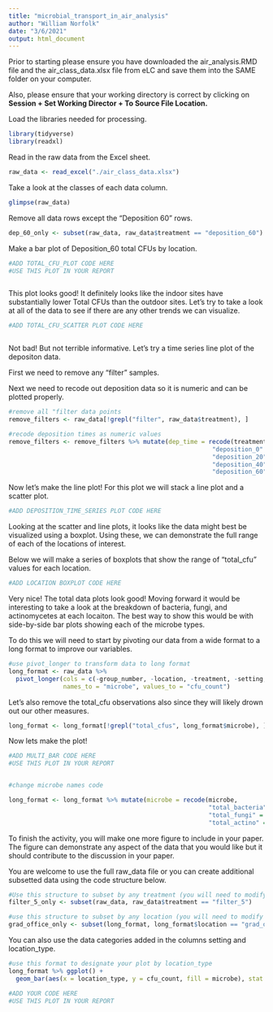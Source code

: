 ---
title: "microbial_transport_in_air_analysis"
author: "William Norfolk"
date: "3/6/2021"
output: html_document
---


Prior to starting please ensure you have downloaded the air_analysis.RMD file and the air_class_data.xlsx file from eLC and save them into the SAME folder on your computer. 

Also, please ensure that your working directory is correct by clicking on **Session + Set Working Director + To Source File Location.**

Load the libraries needed for processing.

```{r}
library(tidyverse)
library(readxl)
```

Read in the raw data from the Excel sheet.
```{r}
raw_data <- read_excel("./air_class_data.xlsx")
```

Take a look at the classes of each data column.
```{r}
glimpse(raw_data)
```

Remove all data rows except the "Deposition 60" rows.
```{r}
dep_60_only <- subset(raw_data, raw_data$treatment == "deposition_60")
```


Make a bar plot of Deposition_60 total CFUs by location.


```{r}
#ADD TOTAL_CFU_PLOT CODE HERE
#USE THIS PLOT IN YOUR REPORT



```



This plot looks good! It definitely looks like the indoor sites have substantially lower Total CFUs than the outdoor sites. Let's try to take a look at all of the data to see if there are any other trends we can visualize.


```{r}
#ADD TOTAL_CFU_SCATTER PLOT CODE HERE



```


Not bad! But not terrible informative. Let's try a time series line plot of the depositon data.

First we need to remove any "filter" samples.

Next we need to recode out deposition data so it is numeric and can be plotted properly.

```{r}
#remove all "filter data points
remove_filters <- raw_data[!grepl("filter", raw_data$treatment), ]

#recode deposition times as numeric values
remove_filters <- remove_filters %>% mutate(dep_time = recode(treatment,
                                                        "deposition_0" = 0,
                                                        "deposition_20" = 20,
                                                        "deposition_40" = 40,
                                                        "deposition_60" = 60))

```

Now let's make the line plot! For this plot we will stack a line plot and a scatter plot.


```{r}
#ADD DEPOSITION_TIME_SERIES PLOT CODE HERE


```


Looking at the scatter and line plots, it looks like the data might best be visualized using a boxplot. Using these, we can demonstrate the full range of each of the locations of interest. 

Below we will make a series of boxplots that show the range of "total_cfu" values for each location.


```{r}
#ADD LOCATION BOXPLOT CODE HERE


```


Very nice! The total data plots look good! Moving forward it would be interesting to take a look at the breakdown of bacteria, fungi, and actinomycetes at each locaiton. The best way to show this would be with side-by-side bar plots showing each of the microbe types. 

To do this we will need to start by pivoting our data from a wide format to a long format to improve our variables. 


```{r}
#use pivot_longer to transform data to long format
long_format <- raw_data %>% 
  pivot_longer(cols = c(-group_number, -location, -treatment, -setting, -location_type), 
               names_to = "microbe", values_to = "cfu_count")

```

Let's also remove the total_cfu observations also since they will likely drown out our other measures.
```{r}
long_format <- long_format[!grepl("total_cfus", long_format$microbe), ]
```

Now lets make the plot!


```{r}
#ADD MULTI_BAR CODE HERE
#USE THIS PLOT IN YOUR REPORT



```


```{r}
#change microbe names code

long_format <- long_format %>% mutate(microbe = recode(microbe,
                                                       "total_bacteria" = "Bacteria",
                                                       "total_fungi" = "Fungi",
                                                       "total_actino" = "Actinomycetes"))

```

To finish the activity, you will make one more figure to include in your paper. The figure can demonstrate any aspect of the data that you would like but it should contribute to the discussion in your paper.

You are welcome to use the full raw_data file or you can create additional subsetted data using the code structure below.

```{r}
#Use this structure to subset by any treatment (you will need to modify the filter_5 portion as needed)
filter_5_only <- subset(raw_data, raw_data$treatment == "filter_5")

#use this structure to subset by any location (you will need to modify the grad_office portion as needed)
grad_office_only <- subset(long_format, long_format$location == "grad_office")
```

You can also use the data categories added in the columns setting and location_type.

```{r}
#use this format to designate your plot by location_type
long_format %>% ggplot() +
  geom_bar(aes(x = location_type, y = cfu_count, fill = microbe), stat = "identity", position = "dodge")
```

```{r}
#ADD YOUR CODE HERE
#USE THIS PLOT IN YOUR REPORT



```





